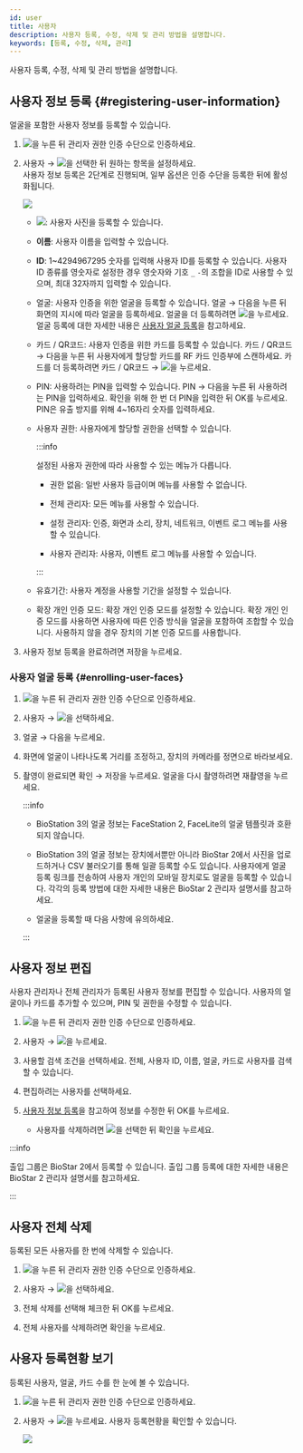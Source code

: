 ```yaml
---
id: user
title: 사용자
description: 사용자 등록, 수정, 삭제 및 관리 방법을 설명합니다.
keywords: [등록, 수정, 삭제, 관리]
---
```


사용자 등록, 수정, 삭제 및 관리 방법을 설명합니다.

## 사용자 정보 등록 {#registering-user-information}

얼굴을 포함한 사용자 정보를 등록할 수 있습니다.

1. <Image src='/img/common/ico-menu.svg' ico alone />을 누른 뒤 관리자 권한 인증 수단으로 인증하세요.

1. <Cmd>사용자</Cmd> → <Image src='/img/common/ico-add.svg' ico alone />을 선택한 뒤 원하는 항목을 설정하세요.<br/>사용자 정보 등록은 2단계로 진행되며, 일부 옵션은 인증 수단을 등록한 뒤에 활성화됩니다.

    <Image src='/img/device/device-user-add.png' className='none' />

    * <Image src='/img/common/ico-photo.svg' ico alone />: 사용자 사진을 등록할 수 있습니다.

    * **이름**: 사용자 이름을 입력할 수 있습니다.

    * **ID**: 1~4294967295 숫자를 입력해 사용자 ID를 등록할 수 있습니다. <Cmd>사용자 ID 종류</Cmd>를 <Cmd>영숫자</Cmd>로 설정한 경우 영숫자와 기호 `_` `-`의 조합을 ID로 사용할 수 있으며, 최대 32자까지 입력할 수 있습니다.

    * <Cmd>얼굴</Cmd>: 사용자 인증을 위한 얼굴을 등록할 수 있습니다. <Cmd>얼굴</Cmd> → <Cmd>다음</Cmd>을 누른 뒤 화면의 지시에 따라 얼굴을 등록하세요. 얼굴을 더 등록하려면 <Image src='/img/common/ico-add.svg' ico alone />을 누르세요. 얼굴 등록에 대한 자세한 내용은 [사용자 얼굴 등록](#enrolling-user-faces)을 참고하세요.

    * <Cmd>카드 / QR코드</Cmd>: 사용자 인증을 위한 카드를 등록할 수 있습니다. <Cmd>카드 / QR코드</Cmd> → <Cmd>다음</Cmd>을 누른 뒤 사용자에게 할당할 카드를 RF 카드 인증부에 스캔하세요. 카드를 더 등록하려면 <Cmd>카드 / QR코드</Cmd> → <Image src='/img/common/ico-add.svg' ico alone />을 누르세요.

    * <Cmd>PIN</Cmd>: 사용하려는 PIN을 입력할 수 있습니다. <Cmd>PIN</Cmd> → <Cmd>다음</Cmd>을 누른 뒤 사용하려는 PIN을 입력하세요. 확인을 위해 한 번 더 PIN을 입력한 뒤 <Cmd>OK</Cmd>를 누르세요. PIN은 유출 방지를 위해 4~16자리 숫자를 입력하세요.

    * <Cmd>사용자 권한</Cmd>: 사용자에게 할당할 권한을 선택할 수 있습니다.

        :::info

        설정된 사용자 권한에 따라 사용할 수 있는 메뉴가 다릅니다.

        * <Cmd>권한 없음</Cmd>: 일반 사용자 등급이며 메뉴를 사용할 수 없습니다.

        * <Cmd>전체 관리자</Cmd>: 모든 메뉴를 사용할 수 있습니다.

        * <Cmd>설정 관리자</Cmd>: <Cmd>인증</Cmd>, <Cmd>화면과 소리</Cmd>, <Cmd>장치</Cmd>, <Cmd>네트워크</Cmd>, <Cmd>이벤트 로그</Cmd> 메뉴를 사용할 수 있습니다.

        * <Cmd>사용자 관리자</Cmd>: <Cmd>사용자</Cmd>, <Cmd>이벤트 로그</Cmd> 메뉴를 사용할 수 있습니다.

        :::

    * <Cmd>유효기간</Cmd>: 사용자 계정을 사용할 기간을 설정할 수 있습니다.

    * <Cmd>확장 개인 인증 모드</Cmd>: 확장 개인 인증 모드를 설정할 수 있습니다. 확장 개인 인증 모드를 사용하면 사용자에 따른 인증 방식을 얼굴을 포함하여 조합할 수 있습니다. 사용하지 않을 경우 장치의 기본 인증 모드를 사용합니다.

1. 사용자 정보 등록을 완료하려면 <Cmd>저장</Cmd>을 누르세요.

### 사용자 얼굴 등록 {#enrolling-user-faces}


1. <Image src='/img/common/ico-menu.svg' ico alone />을 누른 뒤 관리자 권한 인증 수단으로 인증하세요.

1. <Cmd>사용자</Cmd> → <Image src='/img/common/ico-add.svg' ico alone />을 선택하세요.

1. <Cmd>얼굴</Cmd> → <Cmd>다음</Cmd>을 누르세요.

1. 화면에 얼굴이 나타나도록 거리를 조정하고, 장치의 카메라를 정면으로 바라보세요.

1. 촬영이 완료되면 <Cmd>확인</Cmd> → <Cmd>저장</Cmd>을 누르세요. 얼굴을 다시 촬영하려면 <Cmd>재촬영</Cmd>을 누르세요.

    :::info

    * BioStation 3의 얼굴 정보는 FaceStation 2, FaceLite의 얼굴 템플릿과 호환되지 않습니다.

    * BioStation 3의 얼굴 정보는 장치에서뿐만 아니라 BioStar 2에서 사진을 업로드하거나 CSV 불러오기를 통해 일괄 등록할 수도 있습니다. 사용자에게 얼굴 등록 링크를 전송하여 사용자 개인의 모바일 장치로도 얼굴을 등록할 수 있습니다. 각각의 등록 방법에 대한 자세한 내용은 BioStar 2 관리자 설명서를 참고하세요.

    * 얼굴을 등록할 때 다음 사항에 유의하세요.

        <EnrollingFace />

    :::

## 사용자 정보 편집

사용자 관리자나 전체 관리자가 등록된 사용자 정보를 편집할 수 있습니다. 사용자의 얼굴이나 카드를 추가할 수 있으며, PIN 및 권한을 수정할 수 있습니다.

1. <Image src='/img/common/ico-menu.svg' ico alone />을 누른 뒤 관리자 권한 인증 수단으로 인증하세요.

1. <Cmd>사용자</Cmd> → <Image src='/img/common/ico-search.svg' ico alone />을 누르세요.

1. 사용할 검색 조건을 선택하세요. <Cmd>전체</Cmd>, <Cmd>사용자 ID</Cmd>, <Cmd>이름</Cmd>, <Cmd>얼굴</Cmd>, <Cmd>카드</Cmd>로 사용자를 검색할 수 있습니다.

1. 편집하려는 사용자를 선택하세요.

1. [사용자 정보 등록](#registering-user-information)을 참고하여 정보를 수정한 뒤 <Cmd>OK</Cmd>를 누르세요.

    * 사용자를 삭제하려면 <Image src='/img/common/ico-delete.svg' ico alone />을 선택한 뒤 <Cmd>확인</Cmd>을 누르세요.

:::info

<Cmd>출입 그룹</Cmd>은 BioStar 2에서 등록할 수 있습니다. 출입 그룹 등록에 대한 자세한 내용은 BioStar 2 관리자 설명서를 참고하세요.

:::

## 사용자 전체 삭제

등록된 모든 사용자를 한 번에 삭제할 수 있습니다.

1. <Image src='/img/common/ico-menu.svg' ico alone />을 누른 뒤 관리자 권한 인증 수단으로 인증하세요.

1. <Cmd>사용자</Cmd> → <Image src='/img/common/ico-delete.svg' ico alone />을 선택하세요.

1. <Cmd>전체 삭제</Cmd>를 선택해 체크한 뒤 <Cmd>OK</Cmd>를 누르세요.

1. 전체 사용자를 삭제하려면 <Cmd>확인</Cmd>을 누르세요.

## 사용자 등록현황 보기

등록된 사용자, 얼굴, 카드 수를 한 눈에 볼 수 있습니다.

1. <Image src='/img/common/ico-menu.svg' ico alone />을 누른 뒤 관리자 권한 인증 수단으로 인증하세요.

1. <Cmd>사용자</Cmd> → <Image src='/img/common/ico-info.svg' ico alone />을 누르세요. 사용자 등록현황을 확인할 수 있습니다.

    <Image src='/img/device/device-user-usage.png' />